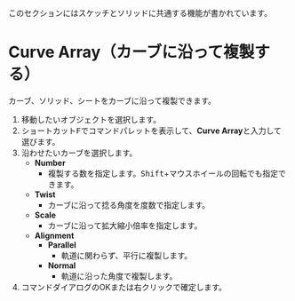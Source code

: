 
<Callout emoji="">このセクションにはスケッチとソリッドに共通する機能が書かれています。</Callout>

# Curve Array（カーブに沿って複製する）

カーブ、ソリッド、シートをカーブに沿って複製できます。

<Reference shortcut="" command="Curve Array" button="" />

1. 移動したいオブジェクトを選択します。
2. ショートカット<kbd>F</kbd>でコマンドパレットを表示して、**Curve Array**と入力して選びます。
3. 沿わせたいカーブを選択します。
   - **Number**
      - 複製する数を指定します。<kbd>Shift</kbd>+マウスホイールの回転でも指定できます。
   - **Twist**
      - カーブに沿って捻る角度を度数で指定します。
   - **Scale**
      - カーブに沿って拡大縮小倍率を指定します。
   - **Alignment** 
      - **Parallel**
         - 軌道に関わらず、平行に複製します。
      - **Normal**
         - 軌道に沿った角度で複製します。
4. コマンドダイアログのOKまたは右クリックで確定します。
